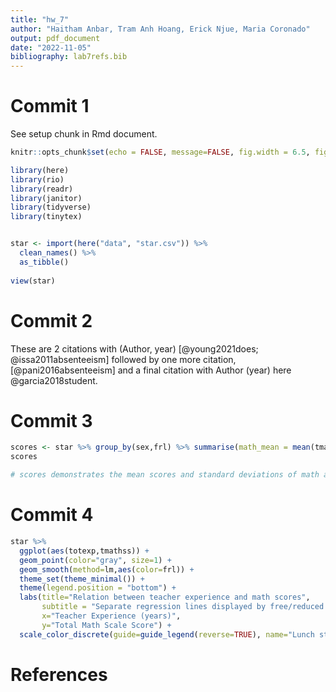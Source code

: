 ```yaml
---
title: "hw_7"
author: "Haitham Anbar, Tram Anh Hoang, Erick Njue, Maria Coronado"
output: pdf_document
date: "2022-11-05"
bibliography: lab7refs.bib
---
```


# Commit 1

See setup chunk in Rmd document.

```r
knitr::opts_chunk$set(echo = FALSE, message=FALSE, fig.width = 6.5, fig.height = 8)

library(here)
library(rio)
library(readr)
library(janitor)
library(tidyverse)
library(tinytex)


star <- import(here("data", "star.csv")) %>% 
  clean_names() %>%
  as_tibble()
  
view(star)

```


# Commit 2

These are 2 citations with (Author, year) [@young2021does; @issa2011absenteeism] followed by one more citation, [@pani2016absenteeism] and a final citation with Author (year) here @garcia2018student.

# Commit 3
```r
scores <- star %>% group_by(sex,frl) %>% summarise(math_mean = mean(tmathss),math_sd = sd(tmathss), rdg_mean = mean(treadss), rdg_sd = sd(treadss))
scores

# scores demonstrates the mean scores and standard deviations of math and reading tests administered to children. It is separated by gender and whether or not the child is on the free or reduced lunch program(FRL)  
```


# Commit 4

```r
star %>%
  ggplot(aes(totexp,tmathss)) +
  geom_point(color="gray", size=1) +
  geom_smooth(method=lm,aes(color=frl)) +
  theme_set(theme_minimal()) +
  theme(legend.position = "bottom") +
  labs(title="Relation between teacher experience and math scores",
       subtitle = "Separate regression lines displayed by free/reduced price lunch status",
       x="Teacher Experience (years)",
       y="Total Math Scale Score") +
  scale_color_discrete(guide=guide_legend(reverse=TRUE), name="Lunch status", labels = c("Paid meals", "Free/Reduced Price Meals"))


```


\newpage

# References


